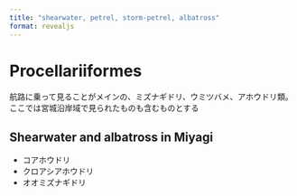 ---
title: "shearwater, petrel, storm-petrel, albatross"
format: revealjs
---

# Procellariiformes
航路に乗って見ることがメインの、ミズナギドリ、ウミツバメ、アホウドリ類。ここでは宮城沿岸域で見られたものも含むものとする

## Shearwater and albatross in Miyagi
-   コアホウドリ
-   クロアシアホウドリ
-   オオミズナギドリ